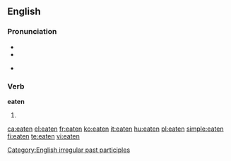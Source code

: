 ==English==

===Pronunciation===
* {{IPA|/'iːtən/}}
* {{audio|en-us-eaten.ogg|Audio (US)}}

* {{rhymes|iːtən}}

===Verb===
'''eaten'''

# {{past participle of|[[eat]]}}

[[Category:English irregular past participles]]

[[ca:eaten]]
[[el:eaten]]
[[fr:eaten]]
[[ko:eaten]]
[[it:eaten]]
[[hu:eaten]]
[[pl:eaten]]
[[simple:eaten]]
[[fi:eaten]]
[[te:eaten]]
[[vi:eaten]]